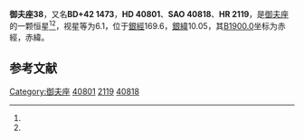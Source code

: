{{Starbox begin
| name = 御夫座38
}}
{{Starbox observe
| epoch = [[J2000.0|J2000.0]]
| constell = [[御夫座|御夫座]]<ref name=SIMBAD>{{cite web
 | url=http://simbad.u-strasbg.fr/simbad/sim-id?Ident=HR+2119
 | title=Pulsating variable Star
 | publisher=Centre de Données astronomiques de Strasbourg
 | work=SIMBAD
 | accessdate=2012-07-13
 | archive-date=2019-08-01
 | archive-url=https://web.archive.org/web/20190801073522/http://simbad.u-strasbg.fr/simbad/sim-id?Ident=HR+2119
 | dead-url=no
 }}</ref><ref name=DATA>{{cite web
 | url=http://vizier.u-strasbg.fr/viz-bin/VizieR-5?-out.add=.&-source=5050&-corr=PK=HR&-out.max=9999&HR=2119
 | title=VizieR Detailed Page
 | accessdate=2012-07-13
 | archive-date=2016-03-05
 | archive-url=https://web.archive.org/web/20160305000138/http://vizier.u-strasbg.fr/viz-bin/VizieR-5?-out.add=.&-source=5050&-corr=PK=HR&-out.max=9999&HR=2119
 | dead-url=no
 }}</ref>
| 星官 = 
| ra = {{RA|6|3|18}}<ref name=SIMBAD /><ref name=DATA />
| dec = {{DEC|+42|54|42}}<ref name=SIMBAD /><ref name=DATA />
| appmag_v = 6.1<ref name=SIMBAD /><ref name=DATA />
}}
{{Starbox character
| class = K0II<ref name=SIMBAD /><ref name=DATA />
| b-v = 0.97<ref name=SIMBAD /><ref name=DATA />
| u-b = 0.78<ref name=SIMBAD /><ref name=DATA />
| r-i = <ref name=SIMBAD /><ref name=DATA />
| variable = 
}}
{{Starbox astrometry
| radial_v = 0.78
| prop_mo_ra = 38
| parallax = 0.014
| p_error = 
}}
{{Starbox catalog
| names =BD+42 1473，[[SAO星表|SAO]] 40818，[[HD星表|HD]] 40801，[[HR星表|HR]] 2119}}
{{Starbox reference |Simbad=HR+2119}}
{{Starbox end}}

'''御夫座38'''，又名'''BD+42 1473'''，'''HD 40801'''、'''SAO 40818'''、'''HR 2119'''，是[[御夫座|御夫座]]的一颗恒星<ref name=SIMBAD /><ref name=DATA />，视星等为6.1，位于[[銀道座標系|銀經]]169.6，[[銀道座標系|銀緯]]10.05，其[[B1900.0|B1900.0]]坐标为赤經{{RA|5|56|5.3}}，赤緯{{DEC|+42|10.05|53}}。

== 参考文献 ==
{{reflist}}

{{star-stub}}

{{御夫座恒星}}
{{星官|五车|5|19}}
[[Category:御夫座|Category:御夫座]]
[[Category:HD和HDE天體|40801]]
[[Category:HR天體|2119]]
[[Category:SAO天體|40818]]